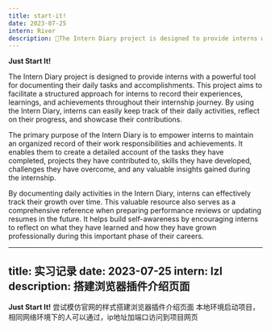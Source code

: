 ```yaml
---
title: start-it!
date: 2023-07-25
intern: River
description: 🤞The Intern Diary project is designed to provide interns with a powerful tool for documenting their daily tasks and accomplishments
---
```


**Just Start It!**

The Intern Diary project is designed to provide interns with a powerful tool for documenting their daily tasks and accomplishments. This project aims to facilitate a structured approach for interns to record their experiences, learnings, and achievements throughout their internship journey. By using the Intern Diary, interns can easily keep track of their daily activities, reflect on their progress, and showcase their contributions.

The primary purpose of the Intern Diary is to empower interns to maintain an organized record of their work responsibilities and achievements. It enables them to create a detailed account of the tasks they have completed, projects they have contributed to, skills they have developed, challenges they have overcome, and any valuable insights gained during the internship.

By documenting daily activities in the Intern Diary, interns can effectively track their growth over time. This valuable resource also serves as a comprehensive reference when preparing performance reviews or updating resumes in the future. It helps build self-awareness by encouraging interns to reflect on what they have learned and how they have grown professionally during this important phase of their careers.


---
title: 实习记录
date: 2023-07-25
intern: lzl
description: 搭建浏览器插件介绍页面
---

**Just Start It!**
尝试模仿官网的样式搭建浏览器插件介绍页面
本地环境启动项目，相同网络环境下的人可以通过，ip地址加端口访问到项目网页
